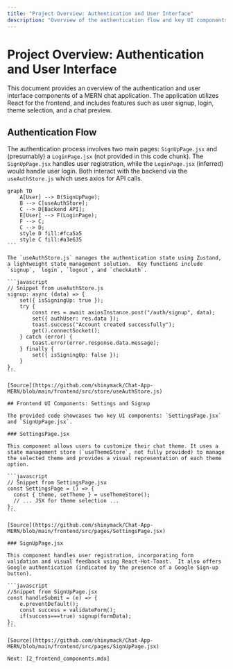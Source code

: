 ```yaml
---
title: "Project Overview: Authentication and User Interface"
description: "Overview of the authentication flow and key UI components in the MERN chat application."
---
```

# Project Overview: Authentication and User Interface

<TOC />

This document provides an overview of the authentication and user interface components of a MERN chat application.  The application utilizes React for the frontend, and includes features such as user signup, login, theme selection, and a chat preview.

## Authentication Flow

The authentication process involves two main pages: `SignUpPage.jsx` and (presumably) a `LoginPage.jsx` (not provided in this code chunk).  The `SignUpPage.jsx` handles user registration, while the `LoginPage.jsx` (inferred) would handle user login.  Both interact with the backend via the `useAuthStore.js` which uses axios for API calls.

````mermaid
graph TD
    A[User] --> B(SignUpPage);
    B --> C[useAuthStore];
    C --> D[Backend API];
    E[User] --> F(LoginPage);
    F --> C;
    C --> D;
    style D fill:#fca5a5
    style C fill:#a3e635
```

The `useAuthStore.js` manages the authentication state using Zustand, a lightweight state management solution.  Key functions include `signup`, `login`, `logout`, and `checkAuth`.

```javascript
// Snippet from useAuthStore.js
signup: async (data) => {
    set({ isSigningUp: true });
    try {
        const res = await axiosInstance.post("/auth/signup", data);
        set({ authUser: res.data });
        toast.success("Account created successfully");
        get().connectSocket();
    } catch (error) {
        toast.error(error.response.data.message);
    } finally {
        set({ isSigningUp: false });
    }
},
```

[Source](https://github.com/shinymack/Chat-App-MERN/blob/main/frontend/src/store/useAuthStore.js)

## Frontend UI Components: Settings and Signup

The provided code showcases two key UI components: `SettingsPage.jsx` and `SignUpPage.jsx`.

### SettingsPage.jsx

This component allows users to customize their chat theme. It uses a state management store (`useThemeStore`, not fully provided) to manage the selected theme and provides a visual representation of each theme option.

```javascript
// Snippet from SettingsPage.jsx
const SettingsPage = () => {
  const { theme, setTheme } = useThemeStore();
  // ... JSX for theme selection ...
};
```

[Source](https://github.com/shinymack/Chat-App-MERN/blob/main/frontend/src/pages/SettingsPage.jsx)

### SignUpPage.jsx

This component handles user registration, incorporating form validation and visual feedback using React-Hot-Toast.  It also offers Google authentication (indicated by the presence of a Google Sign-up button).

```javascript
//Snippet from SignUpPage.jsx
const handleSubmit = (e) => {
    e.preventDefault();
    const success = validateForm();
    if(success===true) signup(formData);
};
```

[Source](https://github.com/shinymack/Chat-App-MERN/blob/main/frontend/src/pages/SignUpPage.jsx)

Next: [2_frontend_components.mdx]